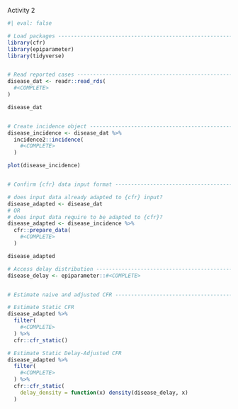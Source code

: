 Activity 2

```r
#| eval: false

# Load packages -----------------------------------------------------------
library(cfr)
library(epiparameter)
library(tidyverse)


# Read reported cases -----------------------------------------------------
disease_dat <- readr::read_rds(
  #<COMPLETE>
)

disease_dat


# Create incidence object ------------------------------------------------
disease_incidence <- disease_dat %>%
  incidence2::incidence(
    #<COMPLETE>
  )

plot(disease_incidence)


# Confirm {cfr} data input format ----------------------------------------

# does input data already adapted to {cfr} input? 
disease_adapted <- disease_dat
# OR
# does input data require to be adapted to {cfr}? 
disease_adapted <- disease_incidence %>%
  cfr::prepare_data(
    #<COMPLETE>
  )

disease_adapted

# Access delay distribution -----------------------------------------------
disease_delay <- epiparameter::#<COMPLETE>


# Estimate naive and adjusted CFR ----------------------------------------

# Estimate Static CFR
disease_adapted %>%
  filter(
    #<COMPLETE>
  ) %>%
  cfr::cfr_static()

# Estimate Static Delay-Adjusted CFR
disease_adapted %>%
  filter(
    #<COMPLETE>
  ) %>%
  cfr::cfr_static(
    delay_density = function(x) density(disease_delay, x)
  )
```